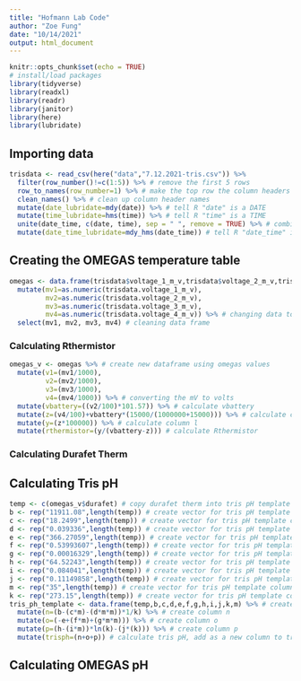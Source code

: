 ```yaml
---
title: "Hofmann Lab Code"
author: "Zoe Fung"
date: "10/14/2021"
output: html_document
---
```


```r
knitr::opts_chunk$set(echo = TRUE)
# install/load packages
library(tidyverse)
library(readxl)
library(readr)
library(janitor)
library(here)
library(lubridate)
```

## Importing data
```r
trisdata <- read_csv(here("data","7.12.2021-tris.csv")) %>%
  filter(row_number()!=c(1:5)) %>% # remove the first 5 rows
  row_to_names(row_number=1) %>% # make the top row the column headers
  clean_names() %>% # clean up column header names
  mutate(date_lubridate=mdy(date)) %>% # tell R "date" is a DATE
  mutate(time_lubridate=hms(time)) %>% # tell R "time" is a TIME
  unite(date_time, c(date, time), sep = " ", remove = TRUE) %>% # combine the date and time columns
  mutate(date_time_lubridate=mdy_hms(date_time)) # tell R "date_time" is a DATE and a TIME
```

## Creating the OMEGAS temperature table
```r
omegas <- data.frame(trisdata$voltage_1_m_v,trisdata$voltage_2_m_v,trisdata$voltage_3_m_v,trisdata$voltage_4_m_v) %>% # create OMEGAS data frame with the tris voltages
  mutate(mv1=as.numeric(trisdata.voltage_1_m_v),
         mv2=as.numeric(trisdata.voltage_2_m_v),
         mv3=as.numeric(trisdata.voltage_3_m_v),
         mv4=as.numeric(trisdata.voltage_4_m_v)) %>% # changing data to numeric arguments
  select(mv1, mv2, mv3, mv4) # cleaning data frame
```

### Calculating Rthermistor
```r
omegas_v <- omegas %>% # create new dataframe using omegas values
  mutate(v1=(mv1/1000),
         v2=(mv2/1000),
         v3=(mv3/1000),
         v4=(mv4/1000)) %>% # converting the mV to volts
  mutate(vbattery=((v2/100)*101.57)) %>% # calculate vbattery
  mutate(z=(v4/100)+vbattery*(15000/(1000000+15000))) %>% # calculate column k
  mutate(y=(z*100000)) %>% # calculate column l
  mutate(rthermistor=(y/(vbattery-z))) # calculate Rthermistor
```

### Calculating Durafet Therm

## Calculating Tris pH
```r
temp <- c(omegas_v$durafet) # copy durafet therm into tris pH template
b <- rep("11911.08",length(temp)) # create vector for tris pH template column b
c <- rep("18.2499",length(temp)) # create vector for tris pH template column c
d <- rep("0.039336",length(temp)) # create vector for tris pH template column d
e <- rep("366.27059",length(temp)) # create vector for tris pH template column e
f <- rep("0.53993607",length(temp)) # create vector for tris pH template column f
g <- rep("0.00016329",length(temp)) # create vector for tris pH template column g
h <- rep("64.52243",length(temp)) # create vector for tris pH template column h
i <- rep("0.084041",length(temp)) # create vector for tris pH template column i
j <- rep("0.11149858",length(temp)) # create vector for tris pH template column j
m <- rep("35",length(temp)) # create vector for tris pH template column m
k <- rep("273.15",length(temp)) # create vector for tris pH template column k
tris_ph_template <- data.frame(temp,b,c,d,e,f,g,h,i,j,k,m) %>% # create tris pH template as a data frame with all above columns
  mutate(n=(b-(c*m)-(d*m*m))*1/k) %>% # create column n
  mutate(o=(-e+(f*m)+(g*m*m))) %>% # create column o
  mutate(p=(h-(i*m))*ln(k)-(j*(k))) %>% # create column p
  mutate(trisph=(n+o+p)) # calculate tris pH, add as a new column to tris pH template data frame
```

## Calculating OMEGAS pH
